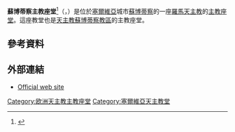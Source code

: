 '''蘇博蒂察主教座堂'''<ref name=gcatholic>{{cite web|title=Cathedral of St. Teresa of Avila|url=http://www.gcatholic.org/churches/europe/1058.htm|website=gcatholic.org|accessdate=20 February 2015|date=12 February 2015|archive-date=2019-05-30|archive-url=https://web.archive.org/web/20190530111920/http://www.gcatholic.org/churches/europe/1058.htm|dead-url=no}}</ref>（{{lang-hr|Katedrala Svete Terezije Avilske}}，{{lang-hu|A szabadkai Szent Teréz székesegyház}}）是位於[[塞爾維亞|塞爾維亞]]城市[[蘇博蒂察|蘇博蒂察]]的一座[[羅馬天主教|羅馬天主教]]的[[主教座堂|主教座堂]]。這座教堂也是[[天主教蘇博蒂察教區|天主教蘇博蒂察教區]]的主教座堂。
==參考資料==
{{reflist}}
==外部連結==
*[http://www.suboticka-katedrala.info/ Official web site] {{Wayback|url=http://www.suboticka-katedrala.info/ |date=20170103223251 }}
{{commonscat|Catholic cathedral of St. Theresia of Avila (Subotica)}}
[[Category:欧洲天主教主教座堂|Category:欧洲天主教主教座堂]]
[[Category:塞爾維亞天主教堂|Category:塞爾維亞天主教堂]]